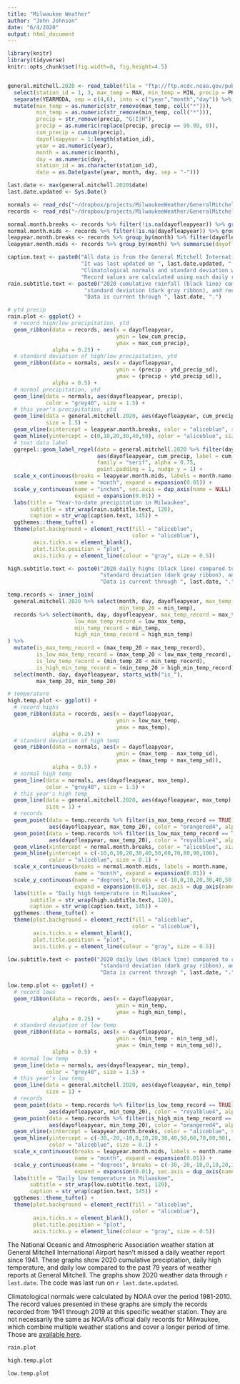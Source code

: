 ```yaml
---
title: "Milwaukee Weather"
author: "John Johnson"
date: "6/4/2020"
output: html_document
---
```


```r
library(knitr)
library(tidyverse)
knitr::opts_chunk$set(fig.width=8, fig.height=4.5) 


general.mitchell.2020 <- read_table(file = "ftp://ftp.ncdc.noaa.gov/pub/data/gsod/2020/726400-14839-2020.op.gz") %>%
  select(station_id = 1, 3, max_temp = MAX, min_temp = MIN, precip = PRCP) %>%
  separate(YEARMODA, sep = c(4,6), into = c("year","month","day")) %>%
  mutate(max_temp = as.numeric(str_remove(max_temp, coll("*"))),
         min_temp = as.numeric(str_remove(min_temp, coll("*"))),
         precip = str_remove(precip, "G|I|H"),
         precip = as.numeric(replace(precip, precip == 99.99, 0)),
         cum_precip = cumsum(precip),
         dayofleapyear = 1:length(station_id),
         year = as.numeric(year),
         month = as.numeric(month),
         day = as.numeric(day),
         station_id = as.character(station_id),
         date = as.Date(paste(year, month, day, sep = "-")))

last.date <- max(general.mitchell.2020$date)
last.date.updated <- Sys.Date()

normals <- read_rds("~/dropbox/projects/MilwaukeeWeather/GeneralMitchellNormals.rds")
records <- read_rds("~/dropbox/projects/MilwaukeeWeather/GeneralMitchellDailyRecords_1941thru2019.rds")

normal.month.breaks <- records %>% filter(!is.na(dayofleapyear)) %>% group_by(month) %>% filter(dayofleapyear == min(dayofleapyear)) %>% pull(dayofleapyear)
normal.month.mids <- records %>% filter(!is.na(dayofleapyear)) %>% group_by(month) %>% summarise(dayofleapyear = median(dayofleapyear)) %>% pull(dayofleapyear)
leapyear.month.breaks <- records %>% group_by(month) %>% filter(dayofleapyear == min(dayofleapyear)) %>% pull(dayofleapyear)
leapyear.month.mids <- records %>% group_by(month) %>% summarise(dayofleapyear = median(dayofleapyear)) %>% pull(dayofleapyear)

caption.text <- paste0("All data is from the General Mitchell International Airport weather station. ", 
                       "It was last updated on ", last.date.updated, ". ",
                       "Climatological normals and standard deviation were calculated by NOAA for the period 1981-2010. ",
                       "Record values are calculated using each daily report from 1941 through 2019.")
rain.subtitle.text <- paste0("2020 cumulative rainfall (black line) compared to climatological normal (gray line), ",
                        "standard deviation (dark gray ribbon), and record (light gray ribbon) amounts. ",
                        "Data is current through ", last.date, ".")

# ytd precip
rain.plot <- ggplot() +
  # record high/low precipitation, ytd
  geom_ribbon(data = records, aes(x = dayofleapyear,
                                  ymin = low_cum_precip,
                                  ymax = max_cum_precip),
              alpha = 0.25) +
  # standard deviation of high/low precipitation, ytd
  geom_ribbon(data = normals, aes(x = dayofleapyear,
                                  ymin = (precip - ytd_precip_sd),
                                  ymax = (precip + ytd_precip_sd)),
              alpha = 0.5) +
  # normal precipitation, ytd
  geom_line(data = normals, aes(dayofleapyear, precip),
            color = "grey40", size = 1.5) +
  # this year's precipitation, ytd
  geom_line(data = general.mitchell.2020, aes(dayofleapyear, cum_precip),
            size = 1.5) +
  geom_vline(xintercept = leapyear.month.breaks, color = "aliceblue", size = 0.1) +
  geom_hline(yintercept = c(0,10,20,30,40,50), color = "aliceblue", size = 0.1) +
  # text data label
  ggrepel::geom_label_repel(data = general.mitchell.2020 %>% filter(dayofleapyear == max(dayofleapyear)),
                            aes(dayofleapyear, cum_precip, label = cum_precip),
                            family = "serif", alpha = 0.75,
                            point.padding = 1, nudge_y = 1) +
  scale_x_continuous(breaks = leapyear.month.mids, labels = month.name,
                     name = "month", expand = expansion(0.01)) +
  scale_y_continuous(name = "inches", sec.axis = dup_axis(name = NULL),
                     expand = expansion(0.01)) +
  labs(title = "Year-to-date precipitation in Milwaukee",
       subtitle = str_wrap(rain.subtitle.text, 120),
       caption = str_wrap(caption.text, 145)) +
  ggthemes::theme_tufte() +
  theme(plot.background = element_rect(fill = "aliceblue",
                                       color = "aliceblue"),
        axis.ticks.x = element_blank(),
        plot.title.position = "plot",
        axis.ticks.y = element_line(colour = "gray", size = 0.5))

high.subtitle.text <- paste0("2020 daily highs (black line) compared to climatological normal (gray line), ",
                             "standard deviation (dark gray ribbon), and record (light gray ribbon) amounts. ",
                             "Data is current through ", last.date, ".")

temp.records <- inner_join(
  general.mitchell.2020 %>% select(month, day, dayofleapyear, max_temp_20 = max_temp,
                                   min_temp_20 = min_temp),
  records %>% select(month, day, dayofleapyear, max_temp_record = max_temp,
                     low_max_temp_record = low_max_temp,
                     min_temp_record = min_temp,
                     high_min_temp_record = high_min_temp)
) %>%
  mutate(is_max_temp_record = (max_temp_20 > max_temp_record),
         is_low_max_temp_record = (max_temp_20 < low_max_temp_record),
         is_low_temp_record = (min_temp_20 < min_temp_record),
         is_high_min_temp_record = (min_temp_20 > high_min_temp_record)) %>%
  select(month, day, dayofleapyear, starts_with("is_"),
         max_temp_20, min_temp_20)

# temperature
high.temp.plot <- ggplot() +
  # record highs
  geom_ribbon(data = records, aes(x = dayofleapyear,
                                  ymin = low_max_temp,
                                  ymax = max_temp),
              alpha = 0.25) +
  # standard deviation of high temp
  geom_ribbon(data = normals, aes(x = dayofleapyear,
                                  ymin = (max_temp - max_temp_sd),
                                  ymax = (max_temp + max_temp_sd)),
              alpha = 0.5) +
  # normal high temp
  geom_line(data = normals, aes(dayofleapyear, max_temp),
            color = "grey40", size = 1.5) +
  # this year's high temp
  geom_line(data = general.mitchell.2020, aes(dayofleapyear, max_temp),
            size = 1) +
  # records
  geom_point(data = temp.records %>% filter(is_max_temp_record == TRUE),
             aes(dayofleapyear, max_temp_20), color = "orangered4", alpha = 0.75) +
  geom_point(data = temp.records %>% filter(is_low_max_temp_record == TRUE),
             aes(dayofleapyear, max_temp_20), color = "royalblue4", alpha = 0.75) +
  geom_vline(xintercept = normal.month.breaks, color = "aliceblue", size = 0.1) +
  geom_hline(yintercept = c(-10,0,10,20,30,40,50,60,70,80,90,100),
             color = "aliceblue", size = 0.1) +
  scale_x_continuous(breaks = normal.month.mids, labels = month.name,
                     name = "month", expand = expansion(0.01)) +
  scale_y_continuous(name = "degrees", breaks = c(-10,0,10,20,30,40,50,60,70,80,90,100),
                     expand = expansion(0.01), sec.axis = dup_axis(name = NULL)) +
  labs(title = "Daily high temperature in Milwaukee",
       subtitle = str_wrap(high.subtitle.text, 120),
       caption = str_wrap(caption.text, 145)) +
  ggthemes::theme_tufte() +
  theme(plot.background = element_rect(fill = "aliceblue",
                                       color = "aliceblue"),
        axis.ticks.x = element_blank(),
        plot.title.position = "plot",
        axis.ticks.y = element_line(colour = "gray", size = 0.5))

low.subtitle.text <- paste0("2020 daily lows (black line) compared to climatological normal (gray line), ",
                             "standard deviation (dark gray ribbon), and record (light gray ribbon) amounts. ",
                             "Data is current through ", last.date, ".")

low.temp.plot <- ggplot() +
  # record lows
  geom_ribbon(data = records, aes(x = dayofleapyear,
                                  ymin = min_temp,
                                  ymax = high_min_temp),
              alpha = 0.25) +
  # standard deviation of low temp
  geom_ribbon(data = normals, aes(x = dayofleapyear,
                                  ymin = (min_temp - min_temp_sd),
                                  ymax = (min_temp + min_temp_sd)),
              alpha = 0.5) +
  # normal low temp
  geom_line(data = normals, aes(dayofleapyear, min_temp),
            color = "grey40", size = 1.5) +
  # this year's low temp
  geom_line(data = general.mitchell.2020, aes(dayofleapyear, min_temp),
            size = 1) +
  # records
  geom_point(data = temp.records %>% filter(is_low_temp_record == TRUE),
             aes(dayofleapyear, min_temp_20), color = "royalblue4", alpha = 0.75) +
  geom_point(data = temp.records %>% filter(is_high_min_temp_record == TRUE),
             aes(dayofleapyear, min_temp_20), color = "orangered4", alpha = 0.75) +
  geom_vline(xintercept = leapyear.month.breaks, color = "aliceblue", size = 0.1) +
  geom_hline(yintercept = c(-30,-20,-10,0,10,20,30,40,50,60,70,80,90),
             color = "aliceblue", size = 0.1) +
  scale_x_continuous(breaks = leapyear.month.mids, labels = month.name,
                     name = "month", expand = expansion(0.01)) +
  scale_y_continuous(name = "degrees", breaks = c(-30,-20,-10,0,10,20,30,40,50,60,70,80,90), 
                     expand = expansion(0.01), sec.axis = dup_axis(name = NULL)) +
  labs(title = "Daily low temperature in Milwaukee",
       subtitle = str_wrap(low.subtitle.text, 120),
       caption = str_wrap(caption.text, 145)) +
  ggthemes::theme_tufte() +
  theme(plot.background = element_rect(fill = "aliceblue",
                                       color = "aliceblue"),
        axis.ticks.x = element_blank(),
        plot.title.position = "plot",
        axis.ticks.y = element_line(colour = "gray", size = 0.5))

```

The National Oceanic and Atmospheric Association weather station at General Mitchell International Airport hasn't missed a daily weather report since 1941. These graphs show 2020 cumulative preciptiation, daily high temperature, and daily low compared to the past 79 years of weather reports at General Mitchell. The graphs show 2020 weather data through `r last.date`. The code was last run on `r last.date.updated`.

Climatological normals were calculated by NOAA over the period 1981-2010. The record values presented in these graphs are simply the records recorded from 1941 through 2019 at this specific weather station. They are not necessarily the same as NOAA's official daily records for Milwaukee, which combine multiple weather stations and cover a longer period of time. Those are [available here](https://www.weather.gov/mkx/normal-records-mke_msn).

```r
rain.plot
```

```r
high.temp.plot
```

```r
low.temp.plot
```

